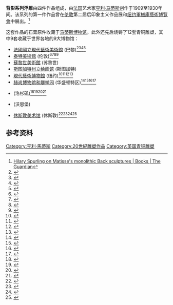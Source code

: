 {{Infobox artwork
| title              = 背影系列<br/>The Back Series
| alt                = 
| other_language_1   = 
| other_title_1      = 
| other_language_2   = 
| other_title_2      = 
| artist             = [[亨利·马蒂斯|亨利·马蒂斯]]
| year               = 1909 - 1930
| type               = [[石膏|石膏]] / [[青铜|青铜]]
| height_metric      = 
| width_metric       = 
| length_metric      = 
| height_imperial    =  
| width_imperial     = 
| length_imperial    = 
| metric_unit        = cm
| imperial_unit      = in
| city               = 
| museum             = 
| coordinates        = 
| owner              = 
}}
'''背影系列浮雕'''由四件作品组成，由[[法国|法国]]艺术家[[亨利·马蒂斯|亨利·马蒂斯]]创作于1909至1930年间。该系列的第一件作品曾在[[伦敦|伦敦]]第二届后印象主义作品展和[[纽约|纽约]][[軍械庫藝術博覽會|軍械庫藝術博覽會]]中展出。<ref>[http://www.guardian.co.uk/books/2007/may/12/art.art Hilary Spurling on Matisse's monolithic Back sculptures | Books | The Guardian]</ref>

这套作品的石膏原件收藏于[[马蒂斯博物馆|马蒂斯博物馆]]。此外还先后烧铸了12套青铜雕塑，其中9套收藏于世界各地的9大博物馆：
* [[法國國立現代藝術美術館|法國國立現代藝術美術館]] (巴黎)<ref>{{cite web|url=https://www.centrepompidou.fr/cpv/ressource.action?param.id=FR_R-abb1d6111be55a92b9458c391e1a517e&param.idSource=FR_O-cee4d6bff7ec4662956b5b4734d845|title=Henri Matisse, Nu de dos, premier état|website=centrepompidou.fr}}</ref><ref>{{cite web|url=https://www.centrepompidou.fr/cpv/ressource.action?param.id=FR_R-342b5aca714c848645576b40fc47171&param.idSource=FR_O-72476380dc9c65e48bfd5a2ea43fbf|title=Henri Matisse, Nu de dos, deuxième état|website=centrepompidou.fr}}</ref><ref>{{cite web|url=https://www.centrepompidou.fr/cpv/ressource.action?param.id=FR_R-829d759ddf49f8015d385cb89295ff&param.idSource=FR_O-94345b43bd36d3d6ed3067496649d36a|title=Henri Matisse, Nu de dos, troisième état|website=centrepompidou.fr}}</ref><ref>{{cite web|url=https://www.centrepompidou.fr/cpv/ressource.action?param.id=FR_R-9894dcaeb8f6e904fe0e676ad1a154&param.idSource=FR_O-228c5f525969bacd7c5f5150eb711ff8|title=Henri Matisse, Nu de dos, quatrième état|website=centrepompidou.fr}}</ref>
* [[泰特美術館|泰特美術館]] (伦敦)<ref>{{cite web|url=http://www.tate.org.uk/art/artworks/matisse-back-i-t00081|title=Henri Matisse, The Back (I), Tate|website=tate.org.uk}}</ref><ref>{{cite web|url=http://www.tate.org.uk/art/artworks/matisse-back-ii-t00114|title=Henri Matisse, The Back (II), Tate|website=tate.org.uk}}</ref><ref>{{cite web|url=http://www.tate.org.uk/art/artworks/matisse-back-iii-t00160|title=Henri Matisse, The Back (III), Tate|website=tate.org.uk}}</ref><ref>{{cite web|url=http://www.tate.org.uk/art/artworks/matisse-back-iv-t00082|title=Henri Matisse, The Back (IV), Tate|website=tate.org.uk}}</ref>
* [[蘇黎世美術館|蘇黎世美術館]] (苏黎世)
* [[斯图加特州立绘画馆|斯图加特州立绘画馆]] (斯图加特)
* [[現代藝術博物館|現代藝術博物館]] (纽约)<ref>{{cite web|url=http://www.moma.org/collection/works/80762|title=Henri Matisse, The Back (I), MoMA|website=MoMA.org}}</ref><ref>{{cite web|url=http://www.moma.org/collection/works/81190|title=Henri Matisse, The Back (II), MoMA|website=MoMA.org}}</ref><ref>{{cite web|url=http://www.moma.org/collection/works/80772|title=Henri Matisse, The Back (III), MoMA|website=MoMA.org}}</ref><ref>{{cite web|url=http://www.moma.org/collection/works/80778|title=Henri Matisse, The Back (IV), MoMA|website=MoMA.org}}</ref>
* [[赫尚博物馆和雕塑园|赫尚博物馆和雕塑园]] (华盛顿特区)<ref>{{cite web|url=http://hirshhorn.si.edu/search-results/search-result-details/?edan_search_value=hmsg_66.3461|title=Henri Matisse, The Back (I), Hirshhorn Museum and Sculpture Garden|website=hirshhorn.si.edu}}</ref><ref>{{cite web|url=http://hirshhorn.si.edu/search-results/search-result-details/?edan_search_value=hmsg_66.3462|title=Henri Matisse, The Back (II), Hirshhorn Museum and Sculpture Garden|website=hirshhorn.si.edu}}</ref><ref>{{cite web|url=http://hirshhorn.si.edu/search-results/search-result-details/?edan_search_value=hmsg_66.3463|title=Henri Matisse, The Back (III), Hirshhorn Museum and Sculpture Garden|website=hirshhorn.si.edu}}</ref><ref>{{cite web|url=http://hirshhorn.si.edu/search-results/search-result-details/?edan_search_value=hmsg_66.3464|title=Henri Matisse, The Back (IV), Hirshhorn Museum and Sculpture Garden|website=hirshhorn.si.edu}}</ref>
* {{link-en|墨菲雕塑园|Franklin D. Murphy Sculpture Garden}} (洛杉矶)<ref>{{cite web|url=http://www.publicartinla.com/UCLAArt/basrelief1.html|title=Henri Matisse, The Back (I), Franklin D. Murphy Sculpture Garden|website=publicartinla.com}}</ref><ref>{{cite web|url=http://www.publicartinla.com/UCLAArt/basrelief2.html|title=Henri Matisse, The Back (II), Franklin D. Murphy Sculpture Garden|website=publicartinla.com}}</ref><ref>{{cite web|url=http://www.publicartinla.com/UCLAArt/basrelief3.html|title=Henri Matisse, The Back (III), Franklin D. Murphy Sculpture Garden|website=publicartinla.com}}</ref><ref>{{cite web|url=http://www.publicartinla.com/UCLAArt/basrelief4.html|title=Henri Matisse, The Back (IV), Franklin D. Murphy Sculpture Garden|website=publicartinla.com}}</ref>
* {{link-en|金贝尔艺术博物馆|Kimbell Art Museum}} (沃思堡)
* [[休斯敦美术馆|休斯敦美术馆]] (休斯敦)<ref>{{cite web|url=https://collections.mfah.org/art/detail/5304|title=Henri Matisse, The Back (I), MFAH|website=mfah.org|accessdate=2016-03-01|archive-date=2016-03-07|archive-url=https://web.archive.org/web/20160307055613/https://collections.mfah.org/art/detail/5304|dead-url=yes}}</ref><ref>{{cite web|url=https://collections.mfah.org/art/detail/5305|title=Henri Matisse, The Back (II), MFAH|website=mfah.org|accessdate=2016-03-01|archive-date=2016-03-07|archive-url=https://web.archive.org/web/20160307065140/https://collections.mfah.org/art/detail/5305|dead-url=yes}}</ref><ref>{{cite web|url=https://collections.mfah.org/art/detail/5306|title=Henri Matisse, The Back (III), MFAH|website=mfah.org|accessdate=2016-03-01|archive-date=2016-03-07|archive-url=https://web.archive.org/web/20160307074524/https://collections.mfah.org/art/detail/5306|dead-url=yes}}</ref><ref>{{cite web|url=https://collections.mfah.org/art/detail/5307|title=Henri Matisse, The Back (IV), MFAH|website=mfah.org|accessdate=2016-03-01|archive-date=2016-03-07|archive-url=https://web.archive.org/web/20160307080413/https://collections.mfah.org/art/detail/5307|dead-url=yes}}</ref>  

==参考资料==
{{reflist|2}}

[[Category:亨利·馬蒂斯|Category:亨利·馬蒂斯]]
[[Category:20世紀雕塑作品|Category:20世紀雕塑作品]]
[[Category:英国青铜雕塑|Category:英国青铜雕塑]]